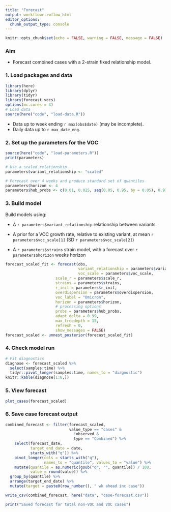 ```yaml
---
title: "Forecast"
output: workflowr::wflow_html
editor_options:
  chunk_output_type: console
---
```


```r
knitr::opts_chunk$set(echo = FALSE, warning = FALSE, message = FALSE)
```

### Aim
- Forecast combined cases with a 2-strain fixed relationship model.

### 1. Load packages and data
```r
library(here)
library(dplyr)
library(tidyr)
library(forecast.vocs)
options(mc.cores = 4)
# Load data
source(here("code", "load-data.R"))
```
- Data up to week ending `r max(obs$date)` (may be incomplete).
- Daily data up to `r max_date_eng`.

### 2. Set up the parameters for the VOC
```r
source(here("code", "load-parameters.R"))
print(parameters)

# Use a scaled relationship
parameters$variant_relationship <- "scaled"

# Forecast over 4 weeks and produce standard set of quantiles
parameters$horizon <- 4
parameters$hub_probs <- c(0.01, 0.025, seq(0.05, 0.95, by = 0.05), 0.975, 0.99)
```

### 3. Build model

Build models using:

- A `r parameters$variant_relationship` relationship between variants

- A prior for a VOC growth rate, relative to existing variant, at mean `r parameters$voc_scale[1]` (SD `r parameters$voc_scale[2]`)

- A `r parameters$strains` strain model, with a forecast over `r parameters$horizon` weeks horizon

```r
forecast_scaled_fit <- forecast(obs, 
                                variant_relationship = parameters$variant_relationship,
                                voc_scale = parameters$voc_scale,
                      scale_r = parameters$scale_r,
                      strains = parameters$strains,
                      r_init = parameters$r_init,
                      overdispersion = parameters$overdispersion,
                      voc_label = "Omicron",
                      horizon = parameters$horizon,
                      # processing options
                      probs = parameters$hub_probs,
                      adapt_delta = 0.99,
                      max_treedepth = 15,
                      refresh = 0,
                      show_messages = FALSE)
forecast_scaled <- unnest_posterior(forecast_scaled_fit)
```
### 4. Check model run
```r
# Fit diagnostics
diagnose <- forecast_scaled %>%
  select(samples:time) %>%
  tidyr::pivot_longer(samples:time, names_to = "diagnostic")
knitr::kable(diagnose[1:8,])
```

### 5. View forecast
```r
plot_cases(forecast_scaled)
```

### 6. Save case forecast output
```r
combined_forecast <- filter(forecast_scaled, 
                            value_type == "cases" & 
                              !observed &
                              type == "Combined") %>%
    select(forecast_date, 
           target_end_date = date,
           starts_with("q")) %>%
    pivot_longer(cols = starts_with("q"),
                 names_to = "quantile", values_to = "value") %>%
    mutate(quantile = as.numeric(gsub("q", "", quantile)) / 100,
           value = round(value)) %>%
  group_by(quantile) %>%
  arrange(target_end_date) %>%
  mutate(target = paste0(row_number(), " wk ahead inc case"))

write_csv(combined_forecast, here("data", "case-forecast.csv"))

print("Saved forecast for total non-VOC and VOC cases")
```
